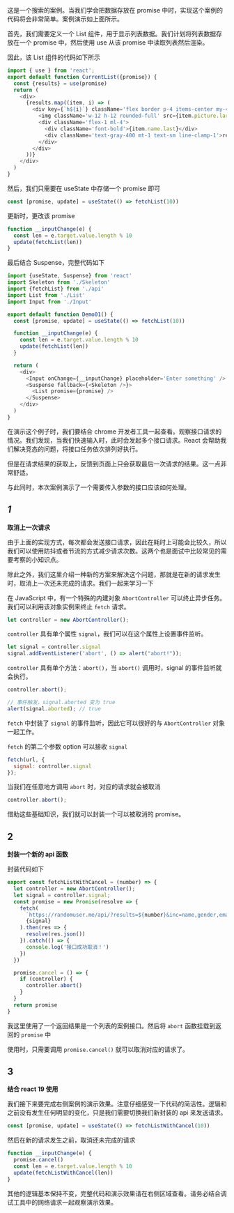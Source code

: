 
<Cardruntime><Demo01 /></Cardruntime>

这是一个搜索的案例。当我们学会把数据存放在 promise 中时，实现这个案例的代码将会非常简单。案例演示如上面所示。

首先，我们需要定义一个 List 组件，用于显示列表数据。我们计划将列表数据存放在一个 promise 中，然后使用 use 从该 promise 中读取列表然后渲染。

因此，该 List 组件的代码如下所示

```javascript
import { use } from 'react';
export default function CurrentList({promise}) {
  const {results} = use(promise)
  return (
    <div>
      {results.map((item, i) => (
        <div key={`h${i}`} className='flex border p-4 items-center my-4 rounded-md'>
          <img className='w-12 h-12 rounded-full' src={item.picture.large} alt='' />
          <div className='flex-1 ml-4'>
            <div className='font-bold'>{item.name.last}</div>
            <div className='text-gray-400 mt-1 text-sm line-clamp-1'>react 19 re, a design language for background applications</div>
          </div>
        </div>
      ))}
    </div>
  )
}
```

然后，我们只需要在 useState 中存储一个 promise 即可

```javascript
const [promise, update] = useState(() => fetchList(10))
```

更新时，更改该 promise

```javascript
function __inputChange(e) {
  const len = e.target.value.length % 10
  update(fetchList(len))
}
```

最后结合 Suspense，完整代码如下

```javascript
import {useState, Suspense} from 'react'
import Skeleton from './Skeleton'
import {fetchList} from './api'
import List from './List'
import Input from './Input'

export default function Demo01() {
  const [promise, update] = useState(() => fetchList(10))

  function __inputChange(e) {
    const len = e.target.value.length % 10
    update(fetchList(len))
  }

  return (
    <div>
      <Input onChange={__inputChange} placeholder='Enter something' />
      <Suspense fallback={<Skeleton />}>
        <List promise={promise} />
      </Suspense>
    </div>
  )
}
```

在演示这个例子时，我们要结合 chrome 开发者工具一起查看。观察接口请求的情况。我们发现，当我们快速输入时，此时会发起多个接口请求。React 会帮助我们解决竞态的问题，将接口任务依次排列好执行。

但是在请求结果的获取上，反馈到页面上只会获取最后一次请求的结果。这一点非常舒适。

与此同时，本次案例演示了一个需要传入参数的接口应该如何处理。

## *1*
**取消上一次请求**

由于上面的实现方式，每次都会发送接口请求，因此在耗时上可能会比较久，所以我们可以使用防抖或者节流的方式减少请求次数。这两个也是面试中比较常见的需要考察的小知识点。

除此之外，我们这里介绍一种新的方案来解决这个问题，那就是在新的请求发生时，取消上一次还未完成的请求。我们一起来学习一下

在 JavaScript 中，有一个特殊的内建对象 `AbortController` 可以终止异步任务。我们可以利用该对象实例来终止 `fetch` 请求。

```ts
let controller = new AbortController();
```

`controller` 具有单个属性 `signal`，我们可以在这个属性上设置事件监听。

```ts
let signal = controller.signal
signal.addEventListener('abort', () => alert("abort!"));
```

`controller` 具有单个方法：`abort()`，当 `abort()` 调用时，signal 的事件监听就会执行。

```ts
controller.abort();

// 事件触发，signal.aborted 变为 true
alert(signal.aborted); // true
```

`fetch` 中封装了 `signal` 的事件监听，因此它可以很好的与 `AbortController` 对象一起工作。

`fetch` 的第二个参数 option 可以接收 `signal`

```js
fetch(url, {
  signal: controller.signal
});
```

当我们在任意地方调用 `abort` 时，对应的请求就会被取消

```ts
controller.abort();
```

借助这些基础知识，我们就可以封装一个可以被取消的 promise。

## 2
**封装一个新的 api 函数**

封装代码如下

```javascript
export const fetchListWithCancel = (number) => {
  let controller = new AbortController();
  let signal = controller.signal;
  const promise = new Promise(resolve => {
    fetch(
      `https://randomuser.me/api/?results=${number}&inc=name,gender,email,nat,picture&noinfo`,
      {signal}
    ).then(res => {
      resolve(res.json())
    }).catch(() => {
      console.log('接口成功取消！')
    })
  })

  promise.cancel = () => {
    if (controller) {
      controller.abort()
    }
  }
  return promise
}
```

我这里使用了一个返回结果是一个列表的案例接口。然后将 `abort` 函数挂载到返回的 `promise` 中

使用时，只需要调用 `promise.cancel()` 就可以取消对应的请求了。


## 3
**结合 react 19 使用**

我们接下来要完成右侧案例的演示效果。注意仔细感受一下代码的简洁性。逻辑和之前没有发生任何明显的变化，只是我们需要切换我们新封装的 api 来发送请求。


```javascript
const [promise, update] = useState(() => fetchListWithCancel(10))
```

然后在新的请求发生之前，取消还未完成的请求

```javascript
function __inputChange(e) {
  promise.cancel()
  const len = e.target.value.length % 10
  update(fetchListWithCancel(len))
}
```

其他的逻辑基本保持不变，完整代码和演示效果请在右侧区域查看。请务必结合调试工具中的网络请求一起观察演示效果。
